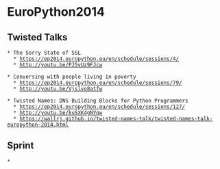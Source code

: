 = EuroPython2014 = 

== Twisted Talks ==
 * The Sorry State of SSL
   * https://ep2014.europython.eu/en/schedule/sessions/4/
   * http://youtu.be/PJ5vUz9FJcw

 * Conversing with people living in poverty
   * https://ep2014.europython.eu/en/schedule/sessions/79/
   * http://youtu.be/Vjslvo8atfw

 * Twisted Names: DNS Building Blocks for Python Programmers
   * https://ep2014.europython.eu/en/schedule/sessions/127/
   * http://youtu.be/kuSXK4gNYqw
   * https://wallrj.github.io/twisted-names-talk/twisted-names-talk-europython-2014.html


== Sprint ==
 * 